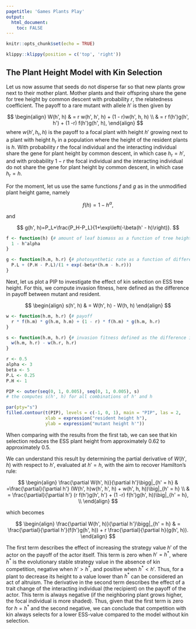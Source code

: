 ```yaml
---
pagetitle: 'Games Plants Play'
output: 
  html_document:
    toc: FALSE
---
```


```r
knitr::opts_chunk$set(echo = TRUE)
```

```r
klippy::klippy(position = c('top', 'right'))
```

<!-- # Games Plants Play {.tabset} -->

## The Plant Height Model with Kin Selection

Let us now assume that seeds do not disperse far so that new plants grow next to their mother plant. Mother plants and their offspring share the gene for tree height by common descent with probability $r$, the relatedness coefficient. The payoff to a rare mutant with allele $h'$ is then given by

$$
\begin{align}
W(h', h)    & = r w(h', h', h) + (1 - r)w(h', h, h) \\
            & = r f(h')g(h', h') + (1 -r) f(h')g(h', h),
\end{align}
$$
where $w(h', h_{\mathrm r}, h)$ is the payoff to a focal plant with height $h'$ growing next to a plant with height $h_{\mathrm r}$ in a population where the height of the resident plants is $h$. With probability $r$ the focal individual and the interacting individual share the gene for plant height by common descent, in which case $h_{\mathrm r}=h'$, and with probability $1-r$ the focal individual and the interacting individual do not share the gene for plant height by common descent, in which case $h_{\mathrm r}=h$.

For the moment, let us use the same functions $f$ and $g$ as in the unmodified plant height game, namely

$$
f(h)=1-h^\alpha,
$$

and

$$
g(h', h)=P_L+\frac{P_H-P_L}{1+\exp\left(-\beta(h' - h)\right)}.
$$

```r
f <- function(h) {# amount of leaf biomass as a function of tree height
  1 - h^alpha
}

g <- function(h.m, h.r) {# photosynthetic rate as a function of difference in tree height
  P.L + (P.H - P.L)/(1 + exp(-beta*(h.m - h.r)))
}
```

Next, let us plot a PIP to investigate the effect of kin selection on ESS tree height. For this, we compute invasion fitness, here defined as the difference in payoff between mutant and resident.

$$
\begin{align}
s(h', h) & = W(h', h) - W(h, h)
\end{align}
$$

```r
w <- function(h.m, h.r) {# payoff
  r * f(h.m) * g(h.m, h.m) + (1 - r) * f(h.m) * g(h.m, h.r)
}

s <- function(h.m, h.r) {# invasion fitness defined as the difference in payoff
  w(h.m, h.r) - w(h.r, h.r)  
}
```

```r
r <- 0.5
alpha <- 3
beta <- 5
P.L <- 0.25
P.H <- 1

PIP <- outer(seq(0, 1, 0.005), seq(0, 1, 0.005), s)
# the computes s(h', h) for all combinations of h' and h

par(pty="s")
filled.contour(t(PIP), levels = c(-1, 0, 1), main = "PIP", las = 2,
               xlab = expression("resident height h"),
               ylab = expression("mutant height h'"))
```

When comparing with the results from the first tab, we can see that kin selection reduces the ESS plant height from approximately 0.62 to approximately 0.5.

We can understand this result by determining the partial derivative of $W(h', h)$ with respect to $h'$, evaluated at $h' = h$, with the aim to recover Hamilton's rule:

$$
\begin{align}
\frac{\partial W(h', h)}{\partial h'}\bigg|_{h' = h} 
  & =\frac{\partial}{\partial h'} (W(h', h)w(h', h', h) + w(h', h, h))\big|_{h' = h} \\
  & = \frac{\partial}{\partial h'} (r f(h')g(h', h') + (1 -r) f(h')g(h', h))\big|_{h' = h}, \\
\end{align}
$$

which becomes

$$
\begin{align}
\frac{\partial W(h', h)}{\partial h'}\bigg|_{h' = h} 
  & = \frac{\partial}{\partial h'}(f(h')g(h', h)) + r \frac{\partial}{\partial h}(g(h', h)).
\end{align}
$$

<!--
First, let us note that in the plant height game, growing *less tall* can be considered an act of altruism (if the costs of doing so are positive) or an act of cooperation (if the costs of doing so are negative). This is the reason why in the above equation, the first term is defined as $c$ and the second term as $-b$ (compare with the corresponding equation in the self-sacrificing game).
-->
The first term describes the effect of increasing the strategy value $h'$ of the actor on the payoff of the actor itself. This term is zero when $h'=h^*$, where $h^*$ is the evolutionary stable strategy value in the absence of kin competition, negative when $h'>h^*$, and positive when $h^*<h'$. Thus, for a plant to decrease its height to a value lower than $h^*$ can be considered an act of altruism.
The derivative in the second term describes the effect of a trait change of the interacting individual (the recipient) on the payoff of the actor. This term is always negative (if the neighboring plant grows higher, the focal individual is more shaded).
Thus, given that the first term is zero for $h=h^*$ and the second negative, we can conclude that competition with kin always selects for a lower ESS-value compared to the model without kin selection.

<!--
## The Modified Plant Height Model with Kin Selection

Let us repeat this analysis but for the modified plant height game where minimum level of photosynthesis, $P_L$, is a function of the degree of shading. Earlier we defined this function as

$$
P_L(h', h) = P_{L, \mathrm{mean}} + P_{L, \mathrm{var}}\left(\frac{1}{1+\exp\left(\gamma(h' - h)\right)}- \frac{1}{2}\right),
$$

```r
P.L.flex <- function(h.m, h.r) {# P.L.flex is the name of the function that makes the minimum photosynthetic activity a function of the degree of shading of the leaves by the neighboring plant
  P.L.mean + P.L.var*(1 / (1 + exp(gamma*(h.m - h.r))) - 1/2)
}

# the parameter P.L.mean gives P.L when h'= h
P.L.mean <- 0.25

# next the parameter determining the maximum difference in P.L between
# completely shaded and maximally sun exposed
P.L.var <- 0.5

# finally the parameter determining how fast P.L increases with increased
# shading from a competitor
gamma <- 10 

curve(P.L.flex(x, h.r = 0.5), from = 0, to = 1, xlab = expression(height ~ "h'"), ylab = expression("minimum photosynthesis, " * P[L]("h'", h * "=0.5")))
```

This gives us a new function of the amount of photosynthesis per leave, as defined earlier.

```r
g.flex <- function(h.m, h.r) { # this a new function for g(h', h) that incorporates our new function for P.L
  P.L.flex(h.m, h.r) + (P.H - P.L.flex(h.m, h.r))/(1 + exp(-beta*(h.m - h.r)))
}

beta <- 5 # how fast does g change
P.H <- 1 # maximum photosynthesis (identical in both versions of the model)

g <- function(h.m, h.r) { # the old function g(h', h) for comparison
  P.L + (P.H - P.L)/(1 + exp(-beta*(h.m - h.r)))
}

P.L <- 0.25 # parameter determining the minimum photosynthesis in model with fixed P.L,
# here chosen to be equal to P.L.mean <- 0.25 for comparison

curve(g.flex(x, h.r = 0.5), from = 0, to = 1, xlab = expression("plant height, h'"), ylim = c(0,1), ylab = expression("photosythesis/leaf, g(h', h = 0.5)"), col = "blue")
curve(g(x, h.r = 0.5), from = 0, to = 1, col = "orange", add = TRUE)
legend("topleft", legend = c(expression(P[L] * " variable "),
                              expression(P[L] * " fixed ")), lty =1, col = c("blue", "orange"))
```

Let us put all this together to produce a PIP

```r
w <- function(h.m, h.r) {# payoff, now using the function g.flex
  r * f(h.m) * g.flex(h.m, h.m) + (1 - r) * f(h.m) * g.flex(h.m, h.r)
}

s <- function(h.m, h.r) {# invasion fitness defined as the difference in payoff
  w(h.m, h.r) - w(h.r, h.r)  
}
# Note that w(h.r, h.r) simplifies to f(h)g(h, h).

r <- 0.5
alpha <- 3
beta <- 5
P.L <- 0.25
P.H <- 1

PIP <- outer(seq(0, 1, 0.005), seq(0, 1, 0.005), s)
# the computes s(h', h) for all combinations of h' and h

par(pty="s")
filled.contour(t(PIP), levels = c(-1, 0, 1), main = "PIP", las = 2,
               xlab = expression("resident height h"),
               ylab = expression("mutant height h'"))
```

As we can see, in the modified plant height game, kin selection reduces the ESS plant height from approximately 0.42 to approximately 0.3.

In order to determine whether a mutant *p'* will replace the resident *p* or coexist with it, we plot the mirror image of a PIP (mirrored over the 45-degree line).

```r
s.flipped.roles <- function(h.m, h.r) {
  w(h.r, h.m) - w(h.m, h.m)
}

PIP.mirrored <- outer(seq(0, 1, 0.005), seq(0, 1, 0.005), s.flipped.roles)

par(pty="s")
filled.contour(t(PIP.mirrored), levels = c(-1, 0, 1), las = 2, main = "PIP.mirrored",
               xlab = expression("height h"),
               ylab = expression("height h'"))
```

```r
par(pty="s")
TEP <- ifelse(PIP > 0 & PIP.mirrored > 0, 1, ifelse(PIP < 0 & PIP.mirrored < 0, -1, 0))

filled.contour(t(TEP), levels = c(-1.5, -0.5, 0.5, 1.5), col = c("red", "blue", "green"),
plot.title={
  title(main = "PIP and PIP.mirrored superimposed")
  title(xlab=expression("height h"))
  title(ylab=expression("height h'"))
  abline(0, 1, lwd = 1)
})

# green area: mutual invadability resulting in coexistence
# blue area: one trait value can invade the other but not vice versa,
# resulting in fixation of one of the genotypes
```

The possibility for evolutionary branching does not seem to be affected by kin selection.
-->
